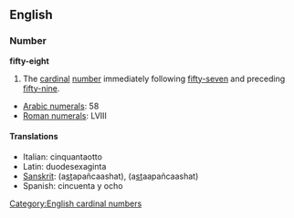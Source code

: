 == English ==
=== Number ===
'''fifty-eight'''

#The [[cardinal]] [[number]] immediately following [[fifty-seven]] and preceding [[fifty-nine]].

*[[w:Arabic Numerals|Arabic numerals]]: 58
*[[w:Roman numerals|Roman numerals]]: LVIII

====Translations====
*Italian: cinquantaotto
*Latin: duodesexaginta
*[[Sanskrit]]: (a<u>st</u>apañcaashat), (a<u>st</u>aapañcaashat)
*Spanish: cincuenta y ocho

[[Category:English cardinal numbers]]